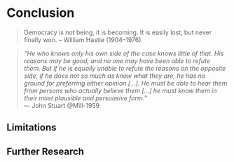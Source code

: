 # Conclusion

> Democracy is not being, it is becoming.
> It is easily lost, but never finally won.
> -- William Hastie (1904--1976)

<!-- THIS stuff, what I am dreaming of, just simply does not scale very well. That is a problem, be honest about that -->

<!-- - what does this add to the debate on the *crises of the welfare/tax state*? -->
<!--    - what does this add to the debate on the *crises of pluralist/representative democracy*? -->

> *"He who knows only his own side of the case knows little of that. 
> His reasons may be good, and no one may have been able to refute them. 
> But if he is equally unable to refute the reasons on the opposite side, if he does not so much as know what they are, he has no ground for preferring either opinion [...]. 
> He must be able to hear them from persons who actually believe them [...] he must know them in their most plausible and persuasive form."*  
> –- John Stuart @Mill-1959

<!-- [ ] you won't get there entirely (fung on revolution and deliberation) -->

<!-- Note somewhere that risk (for example, Beck) may be another topic for deliberation. Here, too, people have systematic misunderstandings (Kahnemann 2012), and it's about power (Paul Slovic) but there are also some truths (Sunstein), it's the same conflict between objective truth and relative truths and autonomy. -->


<!-- Dr.~Pangloss is really giving optimism a bad name. If anyone is an optimist, it's Candide: ``Let us cultivate our garden.''. -->
<!-- get Cervantes here: the sickest/craziest person is whoever accepts the world as it is, not as it ought to be. -->


<!-- really be hard about this: this is a charge that civicon (thin leftiest supporter) also faces: does it just mullify dissent? -->
<!-- - feminist critique: mullifying critique -->
<!-- but, I would argue, it mullifies dissent not because of learning phases, but because there was not enough -->
<!-- My answer out of that is actually - counterintuitively -- longer, deeper, learning.
actually this is a somewhat fundamental addition: it's not just "facilitating dialogue" (whoch is what deliberation seems to degenerate into) – we need "didactiv reduction"; again the schools for democracy goes quite deep here. -->

<!-- deliberation is messy, it's not fast, and it does not scale, that is just the way of the lifeworld.
programming is much nicer.
but it's not clear that we can do without this -->

<!-- Notice towards the end: these are not revolutionary insights.
In part, because item development may still be in its infancy, and in large part, because the sample was quite limited in diversity --- missing liberals, in particular.
Still, it is very interesting, and it would be crucial to have larger samples to extract more items. -->


## Limitations

<!-- limitation: there wer eno liberals! -->

<!-- limitation: did not really get into the whole ses-status / different cognitive ability Stufentarif
If, even under the brand of liberal democracy most demanding of political autonomy, people of lower cognitive ability or socio-economic status were to misunderstand taxation, be unable to engage in reciprocally comprehensible argument and as a result, opt for taxes against their material interest, social inequality research would face a whole new process of perpetuating privilege.
Not only as social scientists, but as citizens, too, we must know how no one gets left behind in our schools of democracy [@DeTocqueville1840; @Rosenberg-2002-aa].
Liberal democracy, at bottom, requires that political participation *can* be made autonomous from power, status and wealth, and on this condition hinges the feasibility of liberalism as a political philosophy [@GutmannThompson-2004-aa K1431]. -->


## Further Research

<!-- ittq? -->
<!-- poll q dims separately -->

<!-- Ideal: Citizen Scientists
this could be down for a longer period of time, maybe several weeks per year, and these people would return to their communities and be knowledge about some things in great detail.
It’s not so much about teaching these people what’s going on, but about making them ask their own questions – they become, rather than learn from scientists.
Oddly, these lay scientists may be the bests scientists all around; because they are pragmatic, and they are unencumbered by strategic considerations that all to often plague the modern economy. -->
